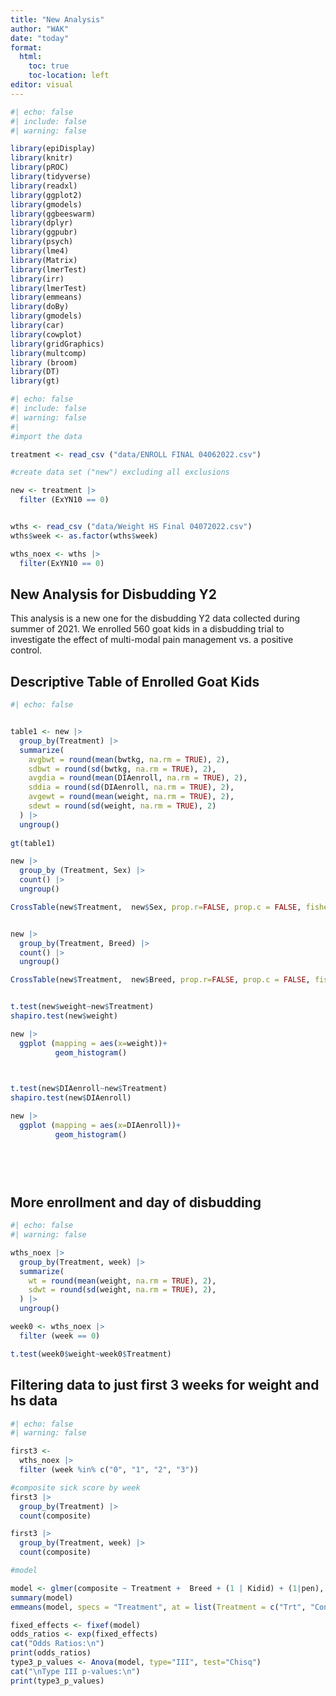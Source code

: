 ```yaml
---
title: "New Analysis"
author: "WAK"
date: "today"
format:
  html: 
    toc: true
    toc-location: left
editor: visual
---
```


```r
#| echo: false
#| include: false
#| warning: false

library(epiDisplay)
library(knitr)
library(pROC)
library(tidyverse)
library(readxl)
library(ggplot2)
library(gmodels)
library(ggbeeswarm)
library(dplyr)
library(ggpubr)
library(psych)
library(lme4)
library(Matrix)
library(lmerTest)
library(irr)
library(lmerTest)
library(emmeans)
library(doBy)       
library(gmodels)    
library(car)           
library(cowplot)       
library(gridGraphics)  
library(multcomp)
library (broom)
library(DT)
library(gt)
```

```r
#| echo: false
#| include: false
#| warning: false
#| 
#import the data

treatment <- read_csv ("data/ENROLL FINAL 04062022.csv")

#create data set ("new") excluding all exclusions 

new <- treatment |> 
  filter (ExYN10 == 0)


wths <- read_csv ("data/Weight HS Final 04072022.csv")
wths$week <- as.factor(wths$week)

wths_noex <- wths |> 
  filter(ExYN10 == 0)


```

## New Analysis for Disbudding Y2

This analysis is a new one for the disbudding Y2 data collected during summer of 2021. We enrolled 560 goat kids in a disbudding trial to investigate the effect of multi-modal pain management vs. a positive control.

## Descriptive Table of Enrolled Goat Kids

```r
#| echo: false


table1 <- new |> 
  group_by(Treatment) |> 
  summarize(
    avgbwt = round(mean(bwtkg, na.rm = TRUE), 2),
    sdbwt = round(sd(bwtkg, na.rm = TRUE), 2), 
    avgdia = round(mean(DIAenroll, na.rm = TRUE), 2),
    sddia = round(sd(DIAenroll, na.rm = TRUE), 2),
    avgewt = round(mean(weight, na.rm = TRUE), 2), 
    sdewt = round(sd(weight, na.rm = TRUE), 2)
  ) |> 
  ungroup()
  
gt(table1) 

new |> 
  group_by (Treatment, Sex) |> 
  count() |> 
  ungroup()

CrossTable(new$Treatment,  new$Sex, prop.r=FALSE, prop.c = FALSE, fisher=TRUE)


new |> 
  group_by(Treatment, Breed) |> 
  count() |> 
  ungroup()

CrossTable(new$Treatment,  new$Breed, prop.r=FALSE, prop.c = FALSE, fisher=TRUE)


t.test(new$weight~new$Treatment)
shapiro.test(new$weight)

new |> 
  ggplot (mapping = aes(x=weight))+
          geom_histogram()
        


t.test(new$DIAenroll~new$Treatment)
shapiro.test(new$DIAenroll)

new |> 
  ggplot (mapping = aes(x=DIAenroll))+
          geom_histogram()
        

  
  

```

## More enrollment and day of disbudding

```r
#| echo: false
#| warning: false

wths_noex |> 
  group_by(Treatment, week) |> 
  summarize(
    wt = round(mean(weight, na.rm = TRUE), 2),
    sdwt = round(sd(weight, na.rm = TRUE), 2), 
  ) |> 
  ungroup()

week0 <- wths_noex |> 
  filter (week == 0) 

t.test(week0$weight~week0$Treatment)


```

## Filtering data to just first 3 weeks for weight and hs data

```r
#| echo: false
#| warning: false

first3 <- 
  wths_noex |> 
  filter (week %in% c("0", "1", "2", "3"))

#composite sick score by week
first3 |> 
  group_by(Treatment) |> 
  count(composite)

first3 |> 
  group_by(Treatment, week) |> 
  count(composite)

#model

model <- glmer(composite ~ Treatment +  Breed + (1 | Kidid) + (1|pen), family = "binomial", data = first3)
summary(model)
emmeans(model, specs = "Treatment", at = list(Treatment = c("Trt", "Con")), type="response")

fixed_effects <- fixef(model)
odds_ratios <- exp(fixed_effects)
cat("Odds Ratios:\n")
print(odds_ratios)
type3_p_values <- Anova(model, type="III", test="Chisq")
cat("\nType III p-values:\n")
print(type3_p_values)



```

##  
